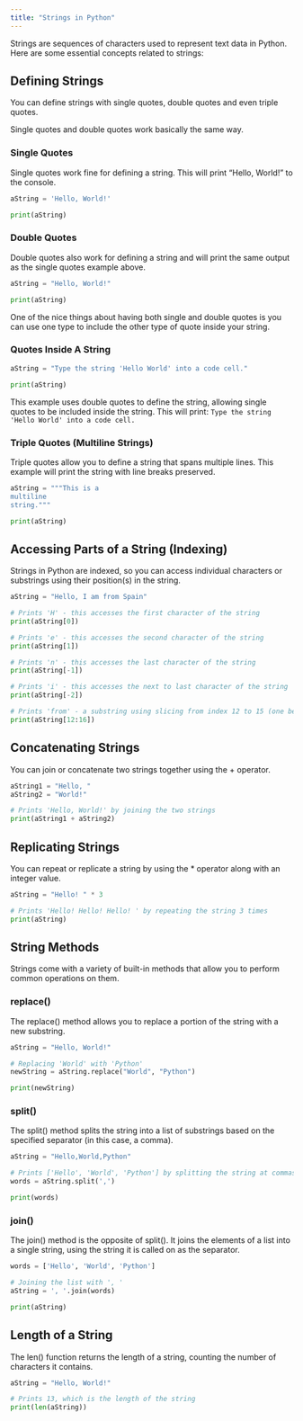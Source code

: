 ```yaml
---
title: "Strings in Python"
---
```


Strings are sequences of characters used to represent text data in Python. Here are some essential concepts related to strings:

## Defining Strings

You can define strings with single quotes, double quotes and even triple quotes.

Single quotes and double quotes work basically the same way.

### Single Quotes

Single quotes work fine for defining a string. This will print "Hello, World!" to the console.

```python
aString = 'Hello, World!'

print(aString)
```

### Double Quotes

Double quotes also work for defining a string and will print the same output as the single quotes example above.


```python
aString = "Hello, World!"

print(aString)
```

One of the nice things about having both single and double quotes is you can use one type to include the other type of quote inside your string.

### Quotes Inside A String

```python
aString = "Type the string 'Hello World' into a code cell."

print(aString)
```

This example uses double quotes to define the string, allowing single quotes to be included inside the string. This will print: `Type the string 'Hello World' into a code cell.`

### Triple Quotes (Multiline Strings)

Triple quotes allow you to define a string that spans multiple lines. This example will print the string with line breaks preserved.


```python
aString = """This is a
multiline
string."""

print(aString)
```

## Accessing Parts of a String (Indexing)

Strings in Python are indexed, so you can access individual characters or substrings using their position(s) in the string.


```python
aString = "Hello, I am from Spain"

# Prints 'H' - this accesses the first character of the string
print(aString[0])

# Prints 'e' - this accesses the second character of the string
print(aString[1])

# Prints 'n' - this accesses the last character of the string
print(aString[-1])

# Prints 'i' - this accesses the next to last character of the string
print(aString[-2])

# Prints 'from' - a substring using slicing from index 12 to 15 (one before 16)
print(aString[12:16])
```

## Concatenating Strings

You can join or concatenate two strings together using the + operator.

```python
aString1 = "Hello, "
aString2 = "World!"

# Prints 'Hello, World!' by joining the two strings
print(aString1 + aString2)
```

## Replicating Strings

You can repeat or replicate a string by using the * operator along with an integer value.

```python
aString = "Hello! " * 3

# Prints 'Hello! Hello! Hello! ' by repeating the string 3 times
print(aString)
```


## String Methods

Strings come with a variety of built-in methods that allow you to perform common operations on them.

### replace()

The replace() method allows you to replace a portion of the string with a new substring.

```python
aString = "Hello, World!"

# Replacing 'World' with 'Python'
newString = aString.replace("World", "Python")

print(newString)
```

### split()

The split() method splits the string into a list of substrings based on the specified separator (in this case, a comma).


```python
aString = "Hello,World,Python"

# Prints ['Hello', 'World', 'Python'] by splitting the string at commas
words = aString.split(',')

print(words)
```

### join()

The join() method is the opposite of split(). It joins the elements of a list into a single string, using the string it is called on as the separator.


```python
words = ['Hello', 'World', 'Python']

# Joining the list with ', '
aString = ', '.join(words)

print(aString)
```

## Length of a String

The len() function returns the length of a string, counting the number of characters it contains.

```python
aString = "Hello, World!"

# Prints 13, which is the length of the string
print(len(aString))
```

